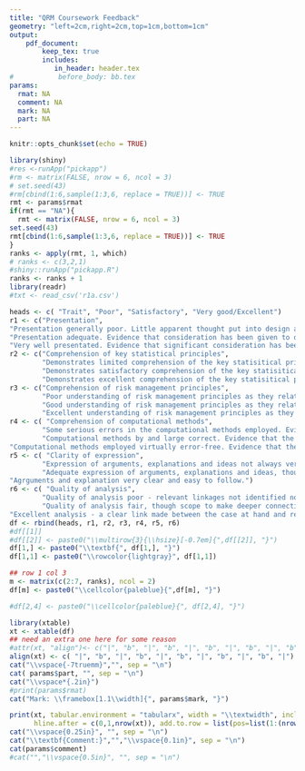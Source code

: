 ```yaml
---
title: "QRM Coursework Feedback"
geometry: "left=2cm,right=2cm,top=1cm,bottom=1cm"
output: 
    pdf_document:
        keep_tex: true
        includes:
           in_header: header.tex
#           before_body: bb.tex
params:
  rmat: NA
  comment: NA
  mark: NA
  part: NA
---
```


```r
knitr::opts_chunk$set(echo = TRUE)
```

```r
library(shiny)
#res <-runApp("pickapp")
#rm <- matrix(FALSE, nrow = 6, ncol = 3)
# set.seed(43)
#rm[cbind(1:6,sample(1:3,6, replace = TRUE))] <- TRUE
rmt <- params$rmat
if(rmt == "NA"){
  rmt <- matrix(FALSE, nrow = 6, ncol = 3)
set.seed(43)
rmt[cbind(1:6,sample(1:3,6, replace = TRUE))] <- TRUE
}
ranks <- apply(rmt, 1, which)
# ranks <- c(3,2,1) 
#shiny::runApp("pickapp.R")
ranks <- ranks + 1
library(readr)
#txt <- read_csv('r1a.csv')

heads <- c( "Trait", "Poor", "Satisfactory", "Very good/Excellent")
r1 <- c("Presentation",
"Presentation generally poor. Little apparent thought put into design and layout of the report. Inadequate appearance of graphs and tables",
"Presentation adequate. Evidence that consideration has been given to design and layout of the report. Adequate appearance of graphs and tables",
"Very well presentated. Evidence that significant consideration has been given to design and layout of the report. Apprearance of graphs and tables very good/excellent")
r2 <- c("Comprehension of key statistical principles",
        "Demonstrates limited comprehension of the key statisitical principles relevant to this courswork. Fair understanding of the definitions of terms but little understanding demonstrated of their importance or relevance in describing risk.",
        "Demonstrates satisfactory comprehension of the key statisitical principles relevant to this courswork. Good understanding of the definitions of terms and fair uderstanding demonstrated of their importance or relevance in describing risk.",
        "Demonstrates excellent comprehension of the key statisitical principles relevant to this courswork. Very good understanding of the definitions of terms and of their importance or relevance in describing risk.")
r3 <- c("Comprehension of risk management principles",
        "Poor understanding of risk management principles as they relate to this coursework.",
        "Good understanding of risk management principles as they relate to this coursework.",
        "Excellent understanding of risk management principles as they relate to this coursework.")
r4 <- c( "Comprehension of computational methods",
        "Some serious errors in the computational methods employed. Evidence that the relevant computational techniques have not been well understood. ",
        "Computational methods by and large correct. Evidence that the relevant computational techniques have been adquately understood.",
"Computational methods employed virtually error-free. Evidence that the relevant computational techniques have been very well understood.")
r5 <- c( "Clarity of expression",
        "Expression of arguments, explanations and ideas not always very clear, and sometimes difficult to follow. ",
        "Adequate expression of arguments, explanations and ideas, though on occasion there is some difficulty encountered by the reader in following them.",
"Agrguments and explanation very clear and easy to follow.")
r6 <- c( "Quality of analysis",
        "Quality of analysis poor - relevant linkages not identified nor connections made.",
        "Quality of analysis fair, though scope to make deeper connections.",
"Excellent analysis - a clear link made between the case at hand and relevant concepts.")
df <- rbind(heads, r1, r2, r3, r4, r5, r6)
#df[[1]]
#df[[2]] <- paste0("\\multirow{3}{\\hsize}[-0.7em]{",df[[2]], "}")
df[1,] <- paste0("\\textbf{", df[1,], "}")
df[1,1] <- paste0("\\rowcolor{lightgray}", df[1,1])

## row 1 col 3
m <- matrix(c(2:7, ranks), ncol = 2)
df[m] <- paste0("\\cellcolor{paleblue}{",df[m], "}")

#df[2,4] <- paste0("\\cellcolor{paleblue}{", df[2,4], "}")

library(xtable)
xt <- xtable(df)
## need an extra one here for some reason
#attr(xt, "align")<- c("|", "b", "|", "b", "|", "b", "|", "b", "|", "b", "|", "b", "|", "s", "|")
align(xt) <- c( "|", "b", "|", "b", "|", "b", "|", "b", "|", "b", "|")
cat("\\vspace{-7truemm}","", sep = "\n")
cat( params$part, "", sep = "\n")
cat("\\vspace*{.2in}")
#print(params$rmat)
cat("Mark: \\framebox[1.1\\width]{", params$mark, "}")

print(xt, tabular.environment = "tabularx", width = "\\textwidth", include.rownames = FALSE, include.colnames = FALSE ,sanitize.text.function = function(x) x,
      hline.after = c(0,1,nrow(xt)), add.to.row = list(pos=list(1:(nrow(xt)-1)),  command = "\\cline{1-4}"), comment = FALSE)
cat("\\vspace{0.25in}", "", sep = "\n")
cat("\\textbf{Comment:}","","\\vspace{0.1in}", sep = "\n")
cat(params$comment)
#cat("","\\vspace{0.5in}", "", sep = "\n")
```